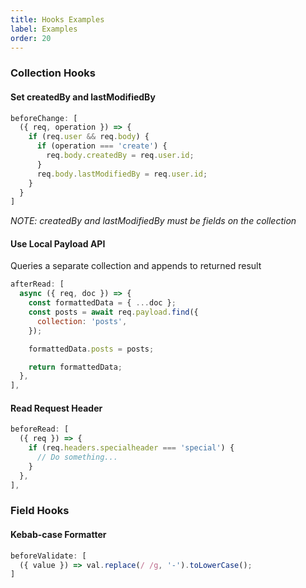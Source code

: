 ```yaml
---
title: Hooks Examples
label: Examples
order: 20
---
```


### Collection Hooks

#### Set createdBy and lastModifiedBy

```js
beforeChange: [
  ({ req, operation }) => {
    if (req.user && req.body) {
      if (operation === 'create') {
        req.body.createdBy = req.user.id;
      }
      req.body.lastModifiedBy = req.user.id;
    }
  }
]
```
_NOTE: createdBy and lastModifiedBy must be fields on the collection_

#### Use Local Payload API

Queries a separate collection and appends to returned result

```js
afterRead: [
  async ({ req, doc }) => {
    const formattedData = { ...doc };
    const posts = await req.payload.find({
      collection: 'posts',
    });

    formattedData.posts = posts;

    return formattedData;
  },
],
```

#### Read Request Header

```js
beforeRead: [
  ({ req }) => {
    if (req.headers.specialheader === 'special') {
      // Do something...
    }
  },
],
```

### Field Hooks

#### Kebab-case Formatter

```js
beforeValidate: [
  ({ value }) => val.replace(/ /g, '-').toLowerCase();
]
```
